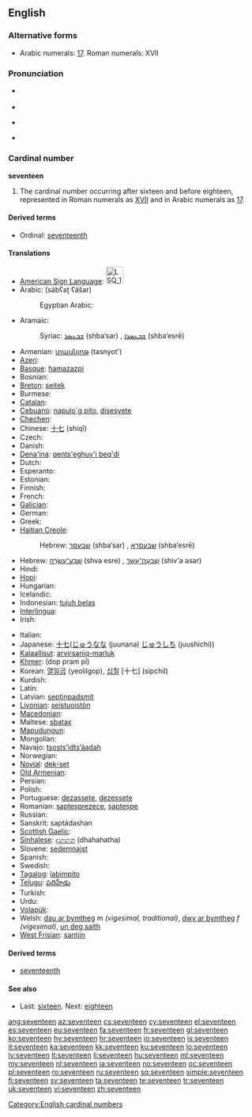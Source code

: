 ==English==

===Alternative forms===
* Arabic numerals: [[17]]. Roman numerals: XVII

===Pronunciation===
* {{qualifier|next word stressed near the first syllable}}
*: {{a|UK|US}} {{IPA|/ˈsɛv.ən.tiːn/}}
* {{audio|en-us-seventeen.ogg|Audio (US)}}
* {{qualifier|next word stressed after the first syllable}}
*: {{a|UK|US}} {{IPA|/ˌsɛv.ənˈtiːn/}}
* {{rhymes|iːn}}

===Cardinal number===
'''seventeen'''

# The cardinal number occurring after sixteen and before eighteen, represented in Roman numerals as [[XVII]] and in Arabic numerals as [[17]].

====Derived terms====
* Ordinal: [[seventeenth]]

====Translations====
{{trans-top|cardinal number}}
* [[American Sign Language]]: [[Image:LSQ 17.jpg|35px]]
* Arabic: {{Arab|[[سبعة عشر]]}} (sábʕaʈ ʕášar)
*: Egyptian Arabic: {{tø|arz|سبعتاشر|tr=sabaʕtaashar|sc=Arab|xs=Egyptian Arabic}}
* Aramaic:
*: Syriac: [[ܫܒܥܣܪ]] (shba‘sar) {{m}}, [[ܫܒܥܣܪܐ]] (shba‘esrē) {{f}}
* Armenian: [[տասնյոթ]] (tasnyot')
* [[Azeri]]: {{t|az|on yeddi}}
* [[Basque]]: [[hamazazpi]]
* Bosnian: {{t-|bs|sedamnaest}}
* [[Breton]]: [[seitek]]
* Burmese: {{t|my|ဆယ့်ခုနစ်|tr=hsè.hkunnit|sc=Mymr}}
* [[Catalan]]: {{t+|ca|disset}}
* [[Cebuano]]: [[napulo`g pito]], [[disesyete]]
* [[Chechen]]: {{tø|ce|вуьрхIитта|tr=vürhitta}}
* Chinese: [[十七]] (shíqī)
* Czech: {{t-|cs|sedmnáct}}
* Danish: {{t+|da|sytten}}
* [[Dena'ina]]: [[qents'eghuy'i beq'di]]
* Dutch: {{t+|nl|zeventien|f}}
* Esperanto: {{t-|eo|dek sep|xs=Esperanto}}
* Estonian: {{t-|et|seitseteist}}
* Finnish: {{t+|fi|seitsemäntoista}}
* French: {{t+|fr|dix-sept|m}}
* [[Galician]]: {{t+|gl|dezasete|xs=Galician}}
* German: {{t+|de|siebzehn}}
* Greek: {{t+|el|δεκαεπτά|tr=dekaeptá}}
* [[Haitian Creole]]: {{tø|ht|disèt}}
*: Hebrew: [[שבעסר]] (shba‘sar) {{m}}, [[שבעסרא]] (shba‘esrē) {{f}}
* Hebrew: [[שבע עשרה|שְׁבַע־עֶשְׂרֵה]] (shva esre) {{f}} {{qualifier|used in counting}}, [[שבעה עשר|שִׁבְעָה־עָשָׂר]] (shiv'a asar) {{m}}
* Hindi: {{t+|hi|सत्रह|tr=satrah|xs=Hindi}}
* [[Hopi]]: {{tø|hop|pakwt niikyang tsange’ siikya’ta}}
* Hungarian: {{t+|hu|tizenhét}}
* Icelandic: {{t+|is|sautján}}
* Indonesian: [[tujuh belas]]
* [[Interlingua]]: {{t|ia|dece-septe}}
* Irish: {{t|ga|seacht déag}}
{{trans-mid}}
* Italian: {{t+|it|diciassette}}
* Japanese: [[十七]]([[じゅうなな]] (juunana) [[じゅうしち]] (juushichi))
* [[Kalaallisut]]: [[arvirsaniq-marluk]]
* [[Khmer]]: {{Khmr|[[ដប់ប្រាំពីរ]]}} (dop pram pī)
* Korean: [[열일곱]] (yeolilgop), [[십칠]] [十七] (sipchil)
* Kurdish: {{ku-Arab|[[حه‌ڤده‌]]}}
* Latin: {{t+|la|septendecim}}
* Latvian: [[septiņpadsmit]]
* [[Livonian]]: [[seistuoistõn]]
* [[Macedonian]]: {{t|mk|седумнаесет|tr=sedumnáeset}}
* Maltese: [[sbatax]]
* [[Mapudungun]]: {{tø|arn|marirekle}}
* Mongolian: {{t|mn| арван долоо‎|sc=Cyrl}}
* Navajo: [[tsostsʼidtsʼáadah]]
* Norwegian: {{t+|no|sytten}}
* [[Novial]]: [[dek-set]]
* [[Old Armenian]]: {{tø|xcl|եօթնեւտասն |tr=eōtʿnewtasn|sc=Armn}}
* Persian: {{t-|fa|هفده|tr=hefda'|xs=Persian}}
* Polish: {{t+|pl|siedemnaście}}
* Portuguese: [[dezassete]], [[dezessete]]
* Romanian: [[șaptesprezece]], [[șapteșpe]] {{qualifier|informal}}
* Russian: {{t+|ru|семнадцать|tr=semnádtsat’}}
* Sanskrit: saptádashan
* [[Scottish Gaelic]]: {{t-|gd|seachd|xs=Scottish Gaelic}} {{t-|gd|deug|xs=Scottish Gaelic}}
* [[Sinhalese]]: [[දහහත]] (dhahahatha)
* Slovene: [[sedemnajst]]
* Spanish: {{t+|es|diecisiete}}
* Swedish: {{t+|sv|sjutton}}
* [[Tagalog]]: [[labimpito]]
* [[Telugu]]: [[పదిహేడు]]
* Turkish: {{t+|tr|on yedi}}
* Urdu: {{t-|ur|سترہ|tr=satrah|xs=Urdu}}
* [[Volapük]]: {{t|vo|degvel}}
* Welsh: [[dau ar bymtheg]] ''m (vigesimal, traditional)'', [[dwy ar bymtheg]] ''f (vigesimal)'', [[un deg saith]] {{qualifier|decimal}}
* [[West Frisian]]: [[santjin]]
{{trans-bottom}}

====Derived terms====
* [[seventeenth]]

====See also====
* Last: [[sixteen]]. Next: [[eighteen]]

[[Category:English cardinal numbers]]

[[ang:seventeen]]
[[az:seventeen]]
[[cs:seventeen]]
[[cy:seventeen]]
[[el:seventeen]]
[[es:seventeen]]
[[eu:seventeen]]
[[fa:seventeen]]
[[fr:seventeen]]
[[gl:seventeen]]
[[ko:seventeen]]
[[hy:seventeen]]
[[hr:seventeen]]
[[io:seventeen]]
[[is:seventeen]]
[[it:seventeen]]
[[ka:seventeen]]
[[kk:seventeen]]
[[ku:seventeen]]
[[lo:seventeen]]
[[lv:seventeen]]
[[lt:seventeen]]
[[li:seventeen]]
[[hu:seventeen]]
[[ml:seventeen]]
[[my:seventeen]]
[[nl:seventeen]]
[[ja:seventeen]]
[[no:seventeen]]
[[oc:seventeen]]
[[pl:seventeen]]
[[ro:seventeen]]
[[ru:seventeen]]
[[sq:seventeen]]
[[simple:seventeen]]
[[fi:seventeen]]
[[sv:seventeen]]
[[ta:seventeen]]
[[te:seventeen]]
[[tr:seventeen]]
[[uk:seventeen]]
[[vi:seventeen]]
[[zh:seventeen]]
